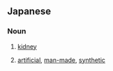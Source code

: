{{also|しんぞう}}
==Japanese==

===Noun===
{{ja-noun}}

# {{ja-def|腎臓}} [[kidney]]
# {{ja-def|人造}} [[artificial]], [[man-made]], [[synthetic]]